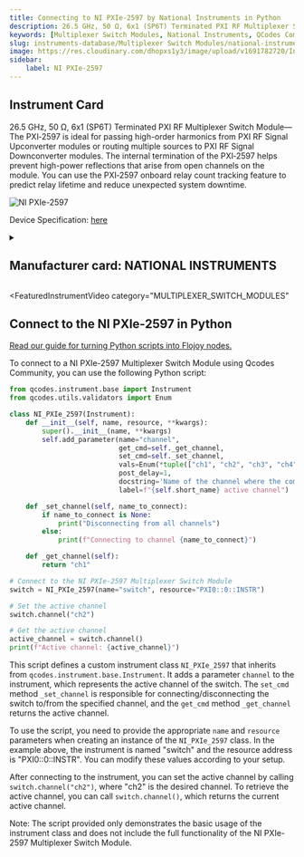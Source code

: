 ```yaml
---
title: Connecting to NI PXIe-2597 by National Instruments in Python
description: 26.5 GHz, 50 Ω, 6x1 (SP6T) Terminated PXI RF Multiplexer Switch Module—The PXI‑2597 is ideal for passing high-order harmonics from PXI RF Signal Upconverter modules or routing multiple sources to PXI RF Signal Downconverter modules. The internal termination of the PXI‑2597 helps prevent high-power reflections that arise from open channels on the module. You can use the PXI‑2597 onboard relay count tracking feature to predict relay lifetime and reduce unexpected system downtime.
keywords: [Multiplexer Switch Modules, National Instruments, QCodes Community] 
slug: instruments-database/Multiplexer Switch Modules/national-instruments/ni-pxie-2597 
image: https://res.cloudinary.com/dhopxs1y3/image/upload/v1691782720/Instruments/Multiplexer%20Switch%20Modules/NI-PXIe-2597/NI-PXIe-2597.jpg
sidebar:
    label: NI PXIe-2597 
---
```



## Instrument Card

26.5 GHz, 50 Ω, 6x1 (SP6T) Terminated PXI RF Multiplexer Switch Module—The PXI‑2597 is ideal for passing high-order harmonics from PXI RF Signal Upconverter modules or routing multiple sources to PXI RF Signal Downconverter modules. The internal termination of the PXI‑2597 helps prevent high-power reflections that arise from open channels on the module. You can use the PXI‑2597 onboard relay count tracking feature to predict relay lifetime and reduce unexpected system downtime. 



![NI PXIe-2597](https://res.cloudinary.com/dhopxs1y3/image/upload/v1691782720/Instruments/Multiplexer%20Switch%20Modules/NI-PXIe-2597/NI-PXIe-2597.jpg)

Device Specification: [here](/instruments-database/all-instruments)

<details style={{ marginTop: "15px"}}>
<summary><h2 style={{display:'inline'}}>Manufacturer card: NATIONAL INSTRUMENTS</h2></summary>

![NATIONAL INSTRUMENTS](https://res.cloudinary.com/dhopxs1y3/image/upload/v1692806169/Instruments/Vendor%20Logos/National_Instruments.png)

A producer of automated test equipment and virtual instrumentation software. Common applications include data acquisition, instrument control and machine vision.

- Headquarters: Austin, Texas, USA
- Yearly Revenue (millions, USD): 1657
- Vendor Website: [here](https://www.ni.com/en-ca.html)

</details>


<FeaturedInstrumentVideo
  category="MULTIPLEXER_SWITCH_MODULES"
></FeaturedInstrumentVideo>

## Connect to the NI PXIe-2597 in Python

[Read our guide for turning Python scripts into Flojoy nodes.](https://docs.flojoy.ai/contribution/blocks/custom-flojoy-block/)



<Tabs>
<TabItem value="Flojoy" label="Flojoy" className="flojoy-instrument-tabs">

<SectionsCard category="MULTIPLEXER_SWITCH_MODULES" manufacturer="National Instruments"></SectionsCard>

</TabItem>
<TabItem value="QCodes Community" label="QCodes Community">

To connect to a NI PXIe-2597 Multiplexer Switch Module using Qcodes Community, you can use the following Python script:

```python
from qcodes.instrument.base import Instrument
from qcodes.utils.validators import Enum

class NI_PXIe_2597(Instrument):
    def __init__(self, name, resource, **kwargs):
        super().__init__(name, **kwargs)
        self.add_parameter(name="channel",
                           get_cmd=self._get_channel,
                           set_cmd=self._set_channel,
                           vals=Enum(*tuple(["ch1", "ch2", "ch3", "ch4", "ch5", "ch6", None])),
                           post_delay=1,
                           docstring='Name of the channel where the common "com" port is connected to',
                           label=f"{self.short_name} active channel")

    def _set_channel(self, name_to_connect):
        if name_to_connect is None:
            print("Disconnecting from all channels")
        else:
            print(f"Connecting to channel {name_to_connect}")

    def _get_channel(self):
        return "ch1"

# Connect to the NI PXIe-2597 Multiplexer Switch Module
switch = NI_PXIe_2597(name="switch", resource="PXI0::0::INSTR")

# Set the active channel
switch.channel("ch2")

# Get the active channel
active_channel = switch.channel()
print(f"Active channel: {active_channel}")
```

This script defines a custom instrument class `NI_PXIe_2597` that inherits from `qcodes.instrument.base.Instrument`. It adds a parameter `channel` to the instrument, which represents the active channel of the switch. The `set_cmd` method `_set_channel` is responsible for connecting/disconnecting the switch to/from the specified channel, and the `get_cmd` method `_get_channel` returns the active channel.

To use the script, you need to provide the appropriate `name` and `resource` parameters when creating an instance of the `NI_PXIe_2597` class. In the example above, the instrument is named "switch" and the resource address is "PXI0::0::INSTR". You can modify these values according to your setup.

After connecting to the instrument, you can set the active channel by calling `switch.channel("ch2")`, where "ch2" is the desired channel. To retrieve the active channel, you can call `switch.channel()`, which returns the current active channel.

Note: The script provided only demonstrates the basic usage of the instrument class and does not include the full functionality of the NI PXIe-2597 Multiplexer Switch Module.

</TabItem>
</Tabs>